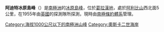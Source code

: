 {{Coord|65|54|S|62|48|W|display=title}}

'''阿迪特冰原島峰'''（{{lang-en|Adit Nunatak}}）是[[南極洲|南極洲]]的[[冰原島峰|冰原島峰]]，位於[[葛拉漢地|葛拉漢地]]，處於[[阿利比山|阿利比山]]西北面5公里，在1955年由[[英國|英國]]的探測隊所探測，現時由[[南極條約體系|南極條約體系]]管理。

{{DEFAULTSORT:Adit Nunatak}}
[[Category:海拔1000公尺以下的南極洲山峰|Category:海拔1000公尺以下的南極洲山峰]]
[[Category:奧斯卡二世海岸|Category:奧斯卡二世海岸]]


{{OscarIICoast-geo-stub}}